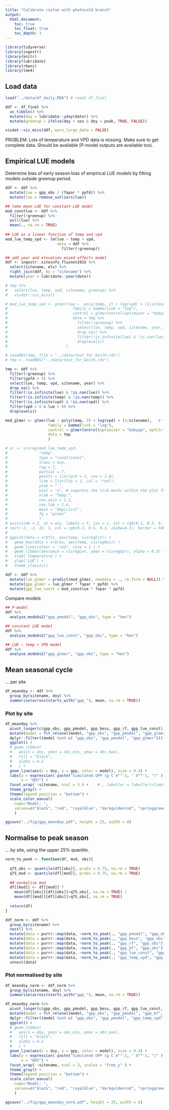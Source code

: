 ```yaml
---
title: "Calibrate rsofun with photocold branch"
output:
  html_document:
    toc: true
    toc_float: true
    toc_depth: 3
---
```


```r
library(tidyverse)
library(ingestr)
library(knitr)
library(lubridate)
library(rbeni)
library(lme4)
```

## Load data

```r
load("../data/df_daily.RDA") # reads df_final

ddf <- df_final %>% 
  as_tibble() %>%
  mutate(doy = lubridate::yday(date)) %>% 
  mutate(greenup = ifelse(doy > sos & doy < peak, TRUE, FALSE))
```

```r
visdat::vis_miss(ddf, warn_large_data = FALSE)
```

PROBLEM: Lots of temperature and VPD data is missing. Make sure to get complete data. Should be available (P-model outputs are available too).

## Empirical LUE models

Determine bias of early season bias of empirical LUE models by fitting models outside greenup period.

```r
ddf <- ddf %>% 
  mutate(lue = gpp_obs / (fapar * ppfd)) %>% 
  mutate(lue = remove_outliers(lue))

## take mean LUE for constant-LUE model
mod_constlue <- ddf %>% 
  filter(!greenup) %>% 
  pull(lue) %>% 
  mean(., na.rm = TRUE)
  
## LUE as a linear function of temp and vpd
mod_lue_temp_vpd <- lm(lue ~ temp + vpd, 
                       data = ddf %>% 
                         filter(!greenup))

## add year and elevation mixed effects model
ddf <- ingestr::siteinfo_fluxnet2015 %>%
  select(sitename, elv) %>%
  right_join(ddf, by = "sitename") %>%
  mutate(year = lubridate::year(date))

# tmp %>%
#   select(lue, temp, vpd, sitename, greenup) %>%
#   visdat::vis_miss()

# mod_lue_temp_vpd <- glmer(lue ~  poly(temp, 2) + log(vpd) + (1|sitename/year),
#                             family = Gamma(link = "log"),
#                             control = glmerControl(optimizer = "bobyqa", optCtrl = list(maxfun = 2e5)),
#                             data = tmp %>%
#                               filter(!greenup) %>%
#                               select(lue, temp, vpd, sitename, year, greenup) %>%
#                               drop_na() %>% 
#                               filter(!is.infinite(lue) & !is.nan(lue)) %>% 
#                               droplevels()
#                          )

# saveRDS(tmp, file = "../data/test_for_keith.rds")
# tmp <- readRDS("../data/test_for_keith.rds")

tmp <- ddf %>% 
  filter(!greenup) %>%
  filter(ppfd > 5) %>% 
  select(lue, temp, vpd, sitename, year) %>%
  drop_na() %>% 
  filter(!is.infinite(lue) & !is.nan(lue)) %>% 
  filter(!is.infinite(temp) & !is.nan(temp)) %>% 
  filter(!is.infinite(vpd) & !is.nan(vpd)) %>% 
  filter(vpd > 0 & lue > 0) %>% 
  droplevels()

mod_glmer <- glmer(lue ~ poly(temp, 2) + log(vpd) + (1|sitename),   # + (1|sitename/year)
                   family = Gamma(link = "log"),
                   control = glmerControl(optimizer = "bobyqa", optCtrl = list(maxfun = 2e5)),
                   data = tmp
                   )

# vr <- visreg(mod_lue_temp_vpd, 
#              "temp", 
#              type = "conditional", 
#              trans = exp, 
#              rug = T, 
#              partial = T,
#              points = list(pch = 1, cex = 1.0),
#              line = list(lty = 1, col = "red"),
#              ylab = " ",  
#              yaxt = 'n', # suppress the tick-marks within the plot function; we set these with axis()
#              xlab = "Temp.", 
#              cex.axis = 1.2, 
#              cex.lab = 1.4,
#              main = "Empirical", 
#              fg = "green"
#              )
# axis(side = 2, at = aty, labels = T, las = 1, col = rgb(0.1, 0.5, 0.1))
# rect(-2, -1, 32, 1, col = rgb(0.1, 0.5, 0.1, alpha=0.1), border = FALSE) # highlight our empirical panel
# 
# ggplot(data = vr$fit, aes(temp, visregFit)) +
#   geom_hex(data = vr$res, aes(temp, visregRes)) +
#   geom_line(colour = 'red', size = 1 ) +
#   geom_ribbon(aes(ymin = visregLwr, ymax = visregUpr), alpha = 0.3) +
#   xlab('Temperature') +
#   ylab('LUE') +
#   theme_classic()

ddf <- ddf %>% 
  mutate(lue_glmer = predict(mod_glmer, newdata = ., re.form = NULL)) %>% 
  mutate(gpp_glmer = lue_glmer * fapar * ppfd) %>% 
  mutate(gpp_lue_const = mod_constlue * fapar * ppfd)
```

<!-- ## Bloomfield et al. LUE model -->

<!-- ```{r} -->
<!-- df_bf <- read_csv("~/data/bloomfield_LUE/dataset_with-predictions.csv") -->

<!-- ddf <- df_bf %>%  -->
<!--   mutate(gpp_bf = M_fit * Iabs_sum) %>%  -->
<!--   select(sitename, date, gpp_bf) %>%  -->
<!--   right_join(ddf, by = c("sitename", "date")) -->

<!-- ddf %>%  -->
<!--   analyse_modobs2("gpp_bf", "gpp_obs") -->
<!-- ``` -->

Compare models

```r
## P-model
ddf %>% 
  analyse_modobs2("gpp_pmodel", "gpp_obs", type = "hex")

## constant LUE model
ddf %>% 
  analyse_modobs2("gpp_lue_const", "gpp_obs", type = "hex")

## LUE ~ temp + VPD model
ddf %>% 
  analyse_modobs2("gpp_glmer", "gpp_obs", type = "hex")
```

## Mean seasonal cycle

... per site

```r
df_meandoy <- ddf %>% 
  group_by(sitename, doy) %>% 
  summarise(across(starts_with("gpp_"), mean, na.rm = TRUE))
```

### Plot by site

```r
df_meandoy %>% 
  pivot_longer(c(gpp_obs, gpp_pmodel, gpp_bess, gpp_rf, gpp_lue_const), names_to = "model", values_to = "gpp") %>% 
  mutate(model = fct_relevel(model, "gpp_obs", "gpp_pmodel", "gpp_glmer", "gpp_rf", "gpp_bess", "gpp_lue_const")) %>% 
  dplyr::filter((model %in% c( "gpp_obs", "gpp_pmodel", "gpp_glmer"))) %>% 
  ggplot() +
  # geom_ribbon(
  #   aes(x = doy, ymin = obs_min, ymax = obs_max), 
  #   fill = "black", 
  #   alpha = 0.2
  #   ) +
  geom_line(aes(x = doy, y = gpp, color = model), size = 0.4) +
  labs(y = expression( paste("Simulated GPP (g C m"^-2, " d"^-1, ")" ) ), 
       x = "DOY") +
  facet_wrap( ~sitename, ncol = 3 ) +    # , labeller = labeller(climatezone = list_rosetta)
  theme_gray() +
  theme(legend.position = "bottom") +
  scale_color_manual(
    name="Model: ",
    values=c("black", "red", "royalblue", "darkgoldenrod", "springgreen", "orchid4")
    )

ggsave("../fig/gpp_meandoy.pdf", height = 25, width = 8)
```

## Normalise to peak season

... by site, using the upper 25% quantile.

```r
norm_to_peak <- function(df, mod, obs){
  
  q75_obs <- quantile(df[[obs]], probs = 0.75, na.rm = TRUE)
  q75_mod <- quantile(df[[mod]], probs = 0.75, na.rm = TRUE)
  
  ## normalise mod
  df[[mod]] <- df[[mod]] * 
    mean(df[[obs]][df[[obs]]>q75_obs], na.rm = TRUE) / 
    mean(df[[mod]][df[[obs]]>q75_obs], na.rm = TRUE)
  
  return(df)
}

ddf_norm <- ddf %>% 
  group_by(sitename) %>% 
  nest() %>% 
  mutate(data = purrr::map(data, ~norm_to_peak(., "gpp_pmodel", "gpp_obs"))) %>% 
  mutate(data = purrr::map(data, ~norm_to_peak(., "gpp_bess", "gpp_obs"))) %>% 
  mutate(data = purrr::map(data, ~norm_to_peak(., "gpp_rf", "gpp_obs"))) %>% 
  mutate(data = purrr::map(data, ~norm_to_peak(., "gpp_bf", "gpp_obs"))) %>% 
  mutate(data = purrr::map(data, ~norm_to_peak(., "gpp_lue_const", "gpp_obs"))) %>% 
  mutate(data = purrr::map(data, ~norm_to_peak(., "gpp_temp_vpd", "gpp_obs"))) %>% 
  unnest(data)
```

### Plot normalised by site

```r
df_meandoy_norm <- ddf_norm %>% 
  group_by(sitename, doy) %>% 
  summarise(across(starts_with("gpp_"), mean, na.rm = TRUE))
```

```r
df_meandoy_norm %>% 
  pivot_longer(c(gpp_obs, gpp_pmodel, gpp_bess, gpp_rf, gpp_lue_const, gpp_temp_vpd), names_to = "model", values_to = "gpp") %>% 
  mutate(model = fct_relevel(model, "gpp_obs", "gpp_pmodel", "gpp_bf", "gpp_rf", "gpp_bess", "gpp_lue_const", "gpp_temp_vpd")) %>% 
  dplyr::filter((model %in% c( "gpp_obs", "gpp_pmodel", "gpp_temp_vpd"))) %>% 
  ggplot() +
  # geom_ribbon(
  #   aes(x = doy, ymin = obs_min, ymax = obs_max), 
  #   fill = "black", 
  #   alpha = 0.2
  #   ) +
  geom_line(aes(x = doy, y = gpp, color = model), size = 0.4) +
  labs(y = expression( paste("Simulated GPP (g C m"^-2, " d"^-1, ")" ) ), 
       x = "DOY") +
  facet_wrap( ~sitename, ncol = 3, scales = "free_y" ) +
  theme_gray() +
  theme(legend.position = "bottom") +
  scale_color_manual(
    name="Model: ",
    values=c("black", "red", "royalblue", "darkgoldenrod", "springgreen", "orchid4")
    )

ggsave("../fig/gpp_meandoy_norm.pdf", height = 25, width = 8)
```
